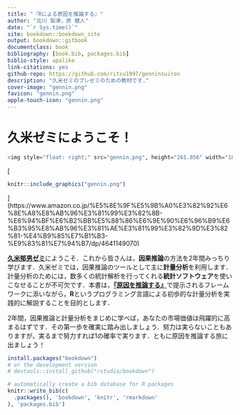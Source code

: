 ```yaml
--- 
title: "『Rによる原因を推論する』"
author: "北川 梨津，原 健人"
date: "`r Sys.time()`"
site: bookdown::bookdown_site
output: bookdown::gitbook
documentclass: book
bibliography: [book.bib, packages.bib]
biblio-style: apalike
link-citations: yes
github-repo: https://github.com/ritsu1997/genninsuiron
description: "久米ゼミのプレゼミのための教材です."
cover-image: "gennin.png"
favicon: "gennin.png"
apple-touch-icon: "gennin.png"
---
```


# 久米ゼミにようこそ！{-#preface}

```r
<img style="float: right;" src="gennin.png", height="261.856" width="187.248">
```

[
```r
knitr::include_graphics("gennin.png")
```
](https://www.amazon.co.jp/%E5%8E%9F%E5%9B%A0%E3%82%92%E6%8E%A8%E8%AB%96%E3%81%99%E3%82%8B-%E6%94%BF%E6%B2%BB%E5%88%86%E6%9E%90%E6%96%B9%E6%B3%95%E8%AB%96%E3%81%AE%E3%81%99%E3%82%9D%E3%82%81-%E4%B9%85%E7%B1%B3-%E9%83%81%E7%94%B7/dp/4641149070)

[**久米郁男ゼミ**](http://kumezemi.html.xdomain.jp/)にようこそ．これから皆さんは，**因果推論**の方法を2年間みっちり学びます．久米ゼミでは，因果推論のツールとして主に**計量分析**を利用します．計量分析のためには，数多くの統計解析を行ってくれる**統計ソフトウェア**を使いこなせることが不可欠です．本書は，[**『原因を推論する』**](https://www.amazon.co.jp/%E5%8E%9F%E5%9B%A0%E3%82%92%E6%8E%A8%E8%AB%96%E3%81%99%E3%82%8B-%E6%94%BF%E6%B2%BB%E5%88%86%E6%9E%90%E6%96%B9%E6%B3%95%E8%AB%96%E3%81%AE%E3%81%99%E3%82%9D%E3%82%81-%E4%B9%85%E7%B1%B3-%E9%83%81%E7%94%B7/dp/4641149070)で提示されるフレームワークに添いながら，**R**というプログラミング言語による初歩的な計量分析を実践的に解説することを目的とします．

2年間，因果推論と計量分析をまじめに学べば，あなたの市場価値は飛躍的に高まるはずです．その第一歩を確実に踏み出しましょう．努力は実らないこともありますが，実るまで努力すれば1の確率で実ります．ともに原因を推論する旅に出ましょう！


```r
install.packages("bookdown")
# or the development version
# devtools::install_github("rstudio/bookdown")
```


```r
# automatically create a bib database for R packages
knitr::write_bib(c(
  .packages(), 'bookdown', 'knitr', 'rmarkdown'
), 'packages.bib')
```
